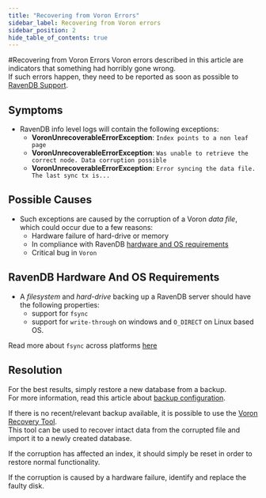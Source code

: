 ```yaml
---
title: "Recovering from Voron Errors"
sidebar_label: Recovering from Voron errors
sidebar_position: 2
hide_table_of_contents: true
---
```



#Recovering from Voron Errors 
Voron errors described in this article are indicators that something had horribly gone wrong.  
If such errors happen, they need to be reported as soon as possible to [RavenDB Support](https://ravendb.net/support/supportrequest).  

## Symptoms  

* RavenDB info level logs will contain the following exceptions:
  * **VoronUnrecoverableErrorException**: `Index points to a non leaf page`  
  * **VoronUnrecoverableErrorException**: `Was unable to retrieve the correct node. Data corruption possible`  
  * **VoronUnrecoverableErrorException**: `Error syncing the data file. The last sync tx is...`  

 

## Possible Causes  

* Such exceptions are caused by the corruption of a Voron _data file_, which could occur due to a few reasons:  
  * Hardware failure of hard-drive or memory  
  * In compliance‏ with RavenDB [hardware and OS requirements](../users-issues/recovering-from-voron-errors.mdx#ravendb-hardware-and-os-requirements)  
  * Critical bug in `Voron`



## RavenDB Hardware And OS Requirements

* A _filesystem_ and _hard-drive_ backing up a RavenDB server should have the following properties:
  * support for `fsync`  
  * support for `write-through` on windows and `O_DIRECT` on Linux based OS.  
  
 Read more about `fsync` across platforms [here](https://web.archive.org/web/20160319103232/https://www.humboldt.co.uk/fsync-across-platforms/)



## Resolution

For the best results, simply restore a new database from a backup.  
For more information, read this article about [backup configuration](../server/configuration/backup-configuration.mdx).  

If there is no recent/relevant backup available, it is possible to use the [Voron Recovery Tool](../server/troubleshooting/voron-recovery-tool.mdx).  
This tool can be used to recover intact data from the corrupted file and import it to a newly created database.  
  
If the corruption has affected an index, it should simply be reset in order to restore normal functionality.  

<Admonition type="note" title="Note">
If the corruption is caused by a hardware failure, identify and replace the faulty disk.
</Admonition>



